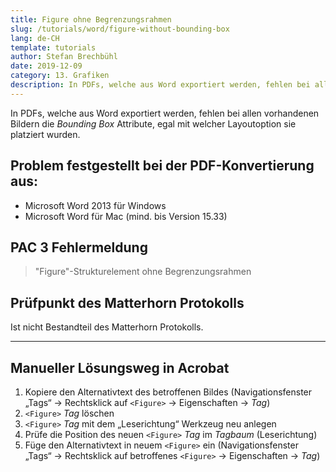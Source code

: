 ```yaml
---
title: Figure ohne Begrenzungsrahmen
slug: /tutorials/word/figure-without-bounding-box
lang: de-CH
template: tutorials
author: Stefan Brechbühl
date: 2019-12-09
category: 13. Grafiken
description: In PDFs, welche aus Word exportiert werden, fehlen bei allen vorhandenen Bildern die Bounding Box Attribute, egal mit welcher Layoutoption sie platziert wurden.
---
```


In PDFs, welche aus Word exportiert werden, fehlen bei allen vorhandenen Bildern die _Bounding Box_ Attribute, egal mit welcher Layoutoption sie platziert wurden.

## Problem festgestellt bei der PDF-Konvertierung aus:

- Microsoft Word 2013 für Windows
- Microsoft Word für Mac (mind. bis Version 15.33)

## PAC 3 Fehlermeldung

> "Figure"-Strukturelement ohne Begrenzungsrahmen

## Prüfpunkt des Matterhorn Protokolls

Ist nicht Bestandteil des Matterhorn Protokolls.

---

## Manueller Lösungsweg in Acrobat

1. Kopiere den Alternativtext des betroffenen Bildes (Navigationsfenster „Tags“ → Rechtsklick auf `<Figure>` → Eigenschaften → _Tag_)
2. `<Figure>` _Tag_ löschen
3. `<Figure>` _Tag_ mit dem „Leserichtung“ Werkzeug neu anlegen
4. Prüfe die Position des neuen `<Figure>` _Tag_ im _Tagbaum_ (Leserichtung)
5. Füge den Alternativtext in neuem `<Figure>` ein (Navigationsfenster „Tags“ → Rechtsklick auf betroffenes `<Figure>` → Eigenschaften → _Tag_)
